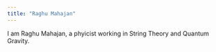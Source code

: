 ```yaml
---
title: "Raghu Mahajan"
---
```


I am Raghu Mahajan, a phyicist working in String Theory and Quantum Gravity.
